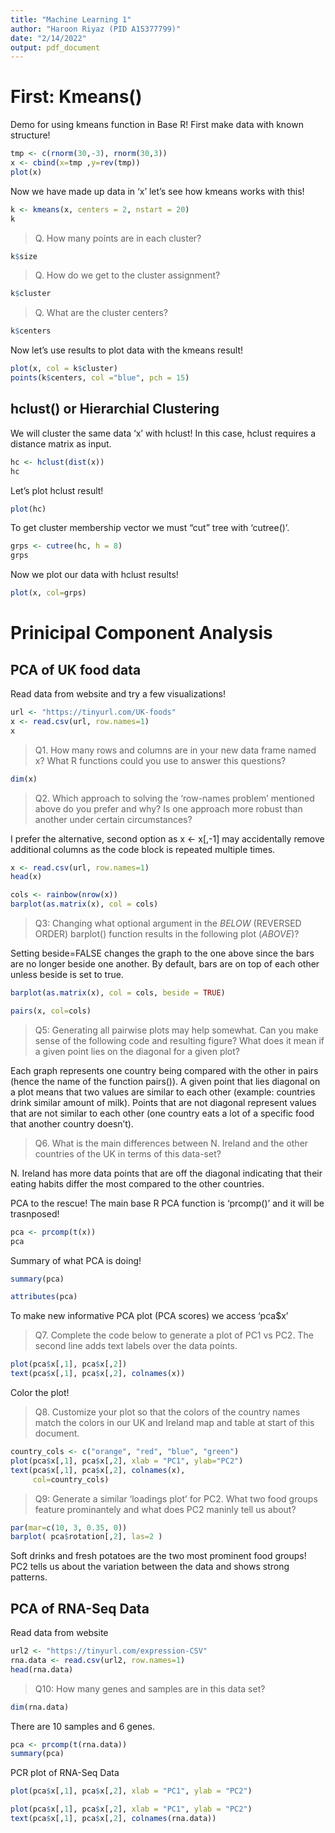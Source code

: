 ```yaml
---
title: "Machine Learning 1"
author: "Haroon Riyaz (PID A15377799)"
date: "2/14/2022"
output: pdf_document
---
```

# First: Kmeans()

Demo for using kmeans function in Base R! First make data with known structure!

```r
tmp <- c(rnorm(30,-3), rnorm(30,3))
x <- cbind(x=tmp ,y=rev(tmp))
plot(x)
```

Now we have made up data in 'x' let's see how kmeans works with this!

```r
k <- kmeans(x, centers = 2, nstart = 20)
k
```

> Q. How many points are in each cluster?

```r
k$size
```

> Q. How do we get to the cluster assignment?

```r
k$cluster
```

> Q. What are the cluster centers?

```r
k$centers
```

Now let's use results to plot data with the kmeans result!

```r
plot(x, col = k$cluster)
points(k$centers, col ="blue", pch = 15)
```

## hclust() or Hierarchial Clustering

We will cluster the same data 'x' with hclust! In this case, hclust requires a distance matrix as input.

```r
hc <- hclust(dist(x))
hc
```

Let's plot hclust result!

```r
plot(hc)
```

To get cluster membership vector we must "cut" tree with 'cutree()'.

```r
grps <- cutree(hc, h = 8)
grps
```

Now we plot our data with hclust results!

```r
plot(x, col=grps)
```






# Prinicipal Component Analysis 

## PCA of UK food data

Read data from website and try a few visualizations!

```r
url <- "https://tinyurl.com/UK-foods"
x <- read.csv(url, row.names=1)
x
```
> Q1. How many rows and columns are in your new data frame named x? What R functions could you use to answer this questions?

```r
dim(x)
```

> Q2. Which approach to solving the ‘row-names problem’ mentioned above do you prefer and why? Is one approach more robust than another under certain circumstances?

I prefer the alternative, second option as x <- x[,-1] may accidentally remove additional columns as the code block is repeated multiple times.

```r
x <- read.csv(url, row.names=1)
head(x)
```


```r
cols <- rainbow(nrow(x))
barplot(as.matrix(x), col = cols)
```

> Q3: Changing what optional argument in the *BELOW* (REVERSED ORDER) barplot() function results in the following plot (*ABOVE*)?

Setting beside=FALSE changes the graph to the one above since the bars are no longer beside one another. By default, bars are on top of each other unless beside is set to true.


```r
barplot(as.matrix(x), col = cols, beside = TRUE)
```

```r
pairs(x, col=cols)
```
> Q5: Generating all pairwise plots may help somewhat. Can you make sense of the following code and resulting figure? What does it mean if a given point lies on the diagonal for a given plot?

Each graph represents one country being compared with the other in pairs (hence the name of the function pairs()). A given point that lies diagonal on a plot means that two values are similar to each other (example: countries drink similar amount of milk). Points that are not diagonal represent values that are not similar to each other (one country eats a lot of a specific food that another country doesn't).

> Q6. What is the main differences between N. Ireland and the other countries of the UK in terms of this data-set?

N. Ireland has more data points that are off the diagonal indicating that their eating habits differ the most compared to the other countries.

PCA to the rescue!
The main base R PCA function is 'prcomp()' and it will be trasnposed! 

```r
pca <- prcomp(t(x))
pca
```

Summary of what PCA is doing!

```r
summary(pca)
```

```r
attributes(pca)
```

To make new informative PCA plot (PCA scores) we access 'pca$x'

> Q7. Complete the code below to generate a plot of PC1 vs PC2. The second line adds text labels over the data points.

```r
plot(pca$x[,1], pca$x[,2])
text(pca$x[,1], pca$x[,2], colnames(x))
```

Color the plot!

>Q8. Customize your plot so that the colors of the country names match the colors in our UK and Ireland map and table at start of this document.

```r
country_cols <- c("orange", "red", "blue", "green")
plot(pca$x[,1], pca$x[,2], xlab = "PC1", ylab="PC2")
text(pca$x[,1], pca$x[,2], colnames(x),
     col=country_cols)
```
> Q9: Generate a similar ‘loadings plot’ for PC2. What two food groups feature prominantely and what does PC2 maninly tell us about?

```r
par(mar=c(10, 3, 0.35, 0))
barplot( pca$rotation[,2], las=2 )
```
Soft drinks and fresh potatoes are the two most prominent food groups! PC2 tells us about the variation between the data and shows strong patterns. 


## PCA of RNA-Seq Data

Read data from website

```r
url2 <- "https://tinyurl.com/expression-CSV"
rna.data <- read.csv(url2, row.names=1)
head(rna.data)
```
> Q10: How many genes and samples are in this data set?

```r
dim(rna.data)
```
There are 10 samples and 6 genes. 


```r
pca <- prcomp(t(rna.data))
summary(pca)
```

PCR plot of RNA-Seq Data

```r
plot(pca$x[,1], pca$x[,2], xlab = "PC1", ylab = "PC2")
```

```r
plot(pca$x[,1], pca$x[,2], xlab = "PC1", ylab = "PC2")
text(pca$x[,1], pca$x[,2], colnames(rna.data))
```


































